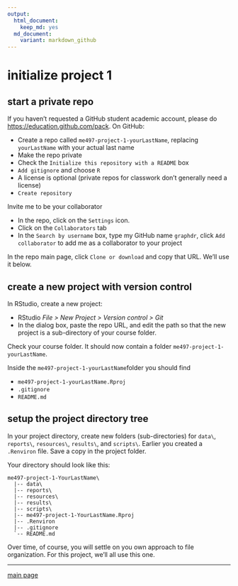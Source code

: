 ```yaml
---
output:
  html_document:
    keep_md: yes
  md_document:
    variant: markdown_github
---
```


# initialize project 1

## start a private repo

If you haven't requested a GitHub student academic account, please do [https://education.github.com/pack](https://education.github.com/pack). On GitHub: 

- Create a repo called `me497-project-1-yourLastName`, replacing `yourLastName` with your actual last name 
- Make the repo private 
- Check the `Initialize this repository with a README` box 
- `Add gitignore` and choose `R` 
- A license is optional (private repos for classwork don't generally need a license) 
- `Create repository`

Invite me to be your collaborator 

- In the repo, click on the `Settings` icon. 
- Click on the `Collaborators` tab 
- In the `Search by username` box, type my GitHub name `graphdr`, click `Add collaborator` to add me as a collaborator to your project 


In the repo main page, click `Clone or download` and copy that URL. We'll use it below.  


## create a new project with version control 
  
In RStudio, create a new project: 

- RStudio *File > New Project > Version control > Git* 
- In the dialog  box, paste the repo URL, and edit the path so that the new project is a sub-directory of your course folder. 

Check your course folder. It should now contain a folder `me497-project-1-yourLastName`. 

Inside the `me497-project-1-yourLastName`folder you should find 

- `me497-project-1-yourLastName.Rproj`  
- `.gitignore`   
- `README.md`  

## setup the project directory tree

In your project directory, create new folders (sub-directories) for `data\`, `reports\`, `resources\`, `results\`, and `scripts\`. Earlier you created a `.Renviron` file. Save a copy  in the project folder. 


Your directory should look like this: 

```
me497-project-1-YourLastName\
  |-- data\
  |-- reports\
  |-- resources\
  |-- results\
  |-- scripts\
  |-- me497-project-1-YourLastName.Rproj
  |-- .Renviron
  |-- .gitignore
  `-- README.md
```


Over time, of course, you will settle on you own approach to file organization. For this project, we'll all use this one. 


 










---

[main page](../README.md)




